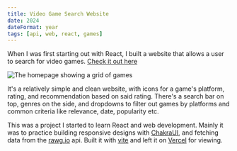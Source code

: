 ```yaml
---
title: Video Game Search Website
date: 2024
dateFormat: year
tags: [api, web, react, games]
---
```

When I was first starting out with React, I built a website that allows a user to search for video games.
[Check it out here](https://react-game-hub-dusky.vercel.app/)

![The homepage showing a grid of games](./cover.avif)

It's a relatively simple and clean website, with icons for a game's platform, rating, and recommendation based on said
rating. There's a search bar on top, genres on the side, and dropdowns to filter out games by platforms and common
criteria like relevance, date, popularity etc.

This was a project I started to learn React and web development. Mainly it was to practice building responsive designs
with [ChakraUI](https://chakra-ui.com/), and fetching data from the [rawg.io](https://rawg.io/) api. Built it with
[vite](https://vite.dev/) and left it on [Vercel](https://vercel.com/) for viewing.